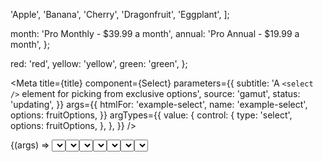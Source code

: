 
  'Apple',
  'Banana',
  'Cherry',
  'Dragonfruit',
  'Eggplant',
];

  month: 'Pro Monthly - $39.99 a month',
  annual: 'Pro Annual - $19.99 a month',
};

  red: 'red',
  yellow: 'yellow',
  green: 'green',
};

<Meta
  title={title}
  component={Select}
  parameters={{
    subtitle: 'A `<select />` element for picking from exclusive options',
    source: 'gamut',
    status: 'updating',
  }}
  args={{
    htmlFor: 'example-select',
    name: 'example-select',
    options: fruitOptions,
  }}
  argTypes={{
    value: {
      control: {
        type: 'select',
        options: fruitOptions,
      },
    },
  }}
/>

<Canvas>
  <Story name="Select">{(args) => <Select value="Apple" {...args} />}</Story>
</Canvas>

<PropsTable story="Select" />

### Select States

<Canvas>
  <Story
    name="Disabled"
    args={{
      options: ['Disabled'],
      defaultValue: 'Disabled',
      disabled: true,
    }}
  >
    {(args) => <Select {...args} />}
  </Story>
  <Story
    name="Error"
    args={{ options: ['Error'], defaultValue: 'Error', error: true }}
  >
    {(args) => <Select options={fruitObjects} />}
  </Story>
</Canvas>

### Select Size Variant

<Canvas>
  <Story
    name="Base"
    args={{
      options: ['Base', 'Regular Size', 'Normal'],
      defaultValue: 'Regular Size',
    }}
  >
    {(args) => <Select {...args} />}
  </Story>
  <Story
    name="Small"
    args={{
      options: ['Small', 'Quite little'],
      defaultValue: 'Small',
      sizeVariant: 'small',
    }}
  >
    {(args) => <Select {...args} />}
  </Story>
</Canvas>

### Form Group + Select

<Canvas>
  <Story
    name="FormGroupBase"
    args={{
      options: ['Error', 'oh no', ':('],
      defaultValue: 'oh no',
    }}
  >
    {(args) => (
      <FormGroup label="i am a large label" labelSize="large" error="error!">
        <Select error {...args} />
      </FormGroup>
    )}
  </Story>
  <Story
    name="FormGroupSmall"
    args={{
      options: ['Small', 'Quite little'],
      value: 'Small',
      sizeVariant: 'small',
    }}
  >
    {(args) => (
      <FormGroup label="i am small and have a label" showRequired>
        <Select {...args} />
      </FormGroup>
    )}
  </Story>
</Canvas>
